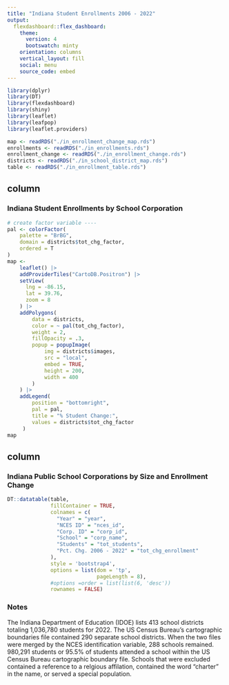 ```yaml
---
title: "Indiana Student Enrollments 2006 - 2022"
output: 
  flexdashboard::flex_dashboard:
    theme: 
      version: 4
      bootswatch: minty
    orientation: columns
    vertical_layout: fill
    social: menu
    source_code: embed
---
```


```r
library(dplyr)
library(DT)
library(flexdashboard)
library(shiny)
library(leaflet)
library(leafpop)
library(leaflet.providers)
```

```r
map <- readRDS("./in_enrollment_change_map.rds")
enrollments <- readRDS("./in_enrollments.rds")
enrollment_change <- readRDS("./in_enrollment_change.rds")
districts <- readRDS("./in_school_district_map.rds")
table <- readRDS("./in_enrollment_table.rds")

```

## column

### Indiana Student Enrollments by School Corporation

```r
# create factor variable ----
pal <- colorFactor(
    palette = "BrBG",
    domain = districts$tot_chg_factor,
    ordered = T
)
map <-
    leaflet() |>
    addProviderTiles("CartoDB.Positron") |>
    setView(
      lng = -86.15,
      lat = 39.76,
      zoom = 8
    ) |> 
    addPolygons(
        data = districts,
        color = ~ pal(tot_chg_factor),
        weight = 2,
        fillOpacity = .3,
        popup = popupImage(
            img = districts$images,
            src = "local",
            embed = TRUE,
            height = 200,
            width = 400
        )
    ) |>
    addLegend(
        position = "bottomright",
        pal = pal,
        title = "% Student Change:",
        values = districts$tot_chg_factor
     )
map
```

## column

### Indiana Public School Corporations by Size and Enrollment Change {data-height=800}

```r
DT::datatable(table,
              fillContainer = TRUE,
              colnames = c(
                "Year" = "year",
                "NCES ID" = "nces_id",
                "Corp. ID" = "corp_id",
                "School" = "corp_name",
                "Students" = "tot_students",
                "Pct. Chg. 2006 - 2022" = "tot_chg_enrollment"
              ),
              style = 'bootstrap4',
              options = list(dom = 'tp',
                             pageLength = 8),
              #options =order = list(list(6, 'desc'))
              rownames = FALSE)
```

### Notes {data-height=200}

The Indiana Department of Education (IDOE) lists 413 school districts totaling 1,036,780 students for 2022. The US Census Bureau's cartographic boundaries file contained 290 separate school districts. When the two files were merged by the NCES identification variable, 288 schools remained. 980,291 students or 95.5% of students attended a school within the US Census Bureau cartographic boundary file.  Schools that were excluded contained a reference to a relgious affilation, contained the word "charter" in the name, or served a special population.

